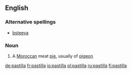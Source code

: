 ==English==

===Alternative spellings===
*[[bsteeya]]

===Noun===
{{en-noun}}

# A [[Moroccan]] meat [[pie]], usually of [[pigeon]]

[[de:pastilla]]
[[fr:pastilla]]
[[io:pastilla]]
[[pl:pastilla]]
[[ru:pastilla]]
[[fi:pastilla]]